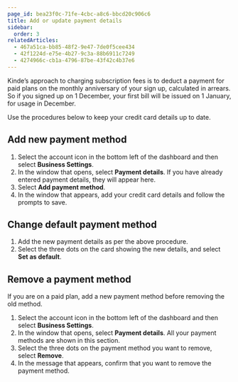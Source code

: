 ```yaml
---
page_id: bea23f0c-71fe-4cbc-a8c6-bbcd20c906c6
title: Add or update payment details
sidebar:
  order: 3
relatedArticles:
  - 467a51ca-bb85-48f2-9e47-7de0f5cee434
  - 42f1224d-e75e-4b27-9c3a-88b6911c7249
  - 4274966c-cb1a-4796-87be-43f42c4b37e6
---
```


Kinde’s approach to charging subscription fees is to deduct a payment for paid plans on the monthly anniversary of your sign up, calculated in arrears. So if you signed up on 1 December, your first bill will be issued on 1 January, for usage in December.

Use the procedures below to keep your credit card details up to date.

## Add new payment method

1. Select the account icon in the bottom left of the dashboard and then select **Business Settings**.
2. In the window that opens, select **Payment details**. If you have already entered payment details, they will appear here.
3. Select **Add payment method**.
4. In the window that appears, add your credit card details and follow the prompts to save.

## Change default payment method

1. Add the new payment details as per the above procedure.
2. Select the three dots on the card showing the new details, and select **Set as default**.

## Remove a payment method

If you are on a paid plan, add a new payment method before removing the old method.

1. Select the account icon in the bottom left of the dashboard and then select **Business Settings**.
2. In the window that opens, select **Payment details**. All your payment methods are shown in this section.
3. Select the three dots on the payment method you want to remove, select **Remove**.
4. In the message that appears, confirm that you want to remove the payment method.
